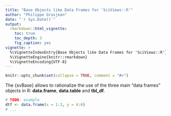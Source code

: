 ```yaml
---
title: "Base Objects like Data Frames for 'SciViews::R'"
author: "Philippe Grosjean"
date: "`r Sys.Date()`"
output:
  rmarkdown::html_vignette:
    toc: true
    toc_depth: 3
    fig_caption: yes
vignette: >
  %\VignetteIndexEntry{Base Objects like Data Frames for 'SciViews::R'}
  %\VignetteEngine{knitr::rmarkdown}
  %\VignetteEncoding{UTF-8}
---
```


```r
knitr::opts_chunk$set(collapse = TRUE, comment = "#>")
```

The {svBase} allows to rationalize the use of the three main "data frames" objects in R: **data.frame**, **data.table** and **tbl_df**.

```r
# TODO: example
dtf <- data.frame(x = 1:3, y = 4:6)
# ...
```
